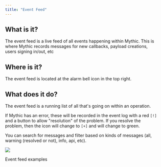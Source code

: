 ```yaml
---
title: "Event Feed"
---
```


## What is it?

The event feed is a live feed of all events happening within Mythic. This is where Mythic records messages for new callbacks, payload creations, users signing in/out, etc

## Where is it?

The event feed is located at the alarm bell icon in the top right.

## What does it do?

The event feed is a running list of all that's going on within an operation.

If Mythic has an error, these will be recorded in the event log with a red `[!]` and a button to allow "resolution" of the problem. If you resolve the problem, then the icon will change to `[+]` and will change to green.

You can search for messages and filter based on kinds of messages (all, warning (resolved or not), info, api, etc).

<Frame caption="Event feed examples">
    <img src="../images/version-3.3/image-1-23.png"/>
</Frame>

Event feed examples

